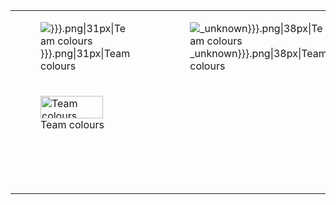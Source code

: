 {| cellspacing="0" cellpadding="0" style="background:#FFF; width:90px; margin:0 auto; text-align: center;"
|-
|bgcolor="#{{{leftarm|ffffff}}}"|[[Image:kit short left arm{{{pattern_la|}}}.png|31px|Team colours]]
|bgcolor="#{{{body|ffffff}}}"|[[Image:kit body{{{pattern_b|_unknown}}}.png|38px|Team colours]]
|bgcolor="#{{{rightarm|ffffff}}}"|[[Image:kit short right arm{{{pattern_ra|}}}.png|31px|Team colours]]
|-
|bgcolor="#{{{shorts|ffffff}}}" colspan="3" height="36px" |[[Image:kit shorts.png|100x36px|Team colours]]
|-
|colspan="3"|&#12288;
|-
|colspan="3"|'''{{{title|title}}}'''
|}<noinclude>

</noinclude>
